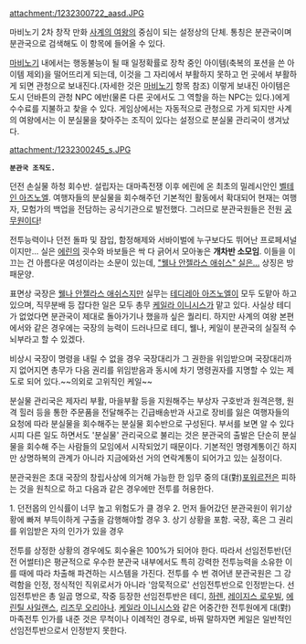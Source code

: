 attachment:/1232300722_aasd.JPG

마비노기 2차 창작 만화 [[사계의 여왕]]의 중심이 되는 설정상의 단체. 통칭은 분관국이며 분관국으로 검색해도 이 항목에 들어올 수 있다.
 
[[마비노기]] 내에서는 행동불능이 될 때 일정확률로 장착 중인 아이템(축복의 포션을 쓴 아이템 제외)을 떨어뜨리게 되는데, 이것을 그 자리에서 부활하지 못하고 먼 곳에서 부활하게 되면 관청으로 보내진다.(자세한 것은 [[마비노기]] 항목 참조) 이렇게 보내진 아이템은 도시 던바튼의 관청 NPC 에반(물론 다른 곳에서도 그 역할을 하는 NPC는 있다.)에게 수수료를 지불하고 찾을 수 있다. 게임상에서는 자동적으로 관청으로 가게 되지만 사계의 여왕에서는 이 분실물을 찾아주는 조직이 있다는 설정으로 분실물 관리국이 생겨났다.

attachment:/1232300245_s.JPG
 '''분관국 조직도.'''

던전 손실물 하청 회수반. 설립자는 대마족전쟁 이후 에린에 온 최초의 밀레시안인 [[벨테인 아즈노엘]]. 여행자들의 분실물을 회수해주던 기본적인 활동에서 확대되어 현재는 여행자, 모험가의 백업을 전담하는 공식기관으로 발전했다. 그러므로 분관국원들은 전원 [[공무원]]이다! 

전투능력이나 던전 돌파 및 잠입, 함정해제와 서바이벌에 누구보다도 뛰어난 프로페셔널이지만... 실은 [[에린]]의 굇수와 바보들은 싹 다 긁어서 모아놓은 '''개차반 소모임'''. 이들을 이끄는 건 아름다운 여성이라는 소문이 있는데, [["웰나 안젤라스 애쉬스" 실은...]] 상징은 방패문양.

표면상 국장은 [[웰나 안젤라스 애쉬스]]지만 실무는 [[테디레아 아즈노엘]]이 모두 도맡아 하고 있으며, 직무분배 등 잡다한 일은 모두 총무 [[케일라 이니시스]]가 맡고 있다. 사실상 테디가 없었다면 분관국이 제대로 돌아가기나 했을까 싶은 퀄리티. 하지만 사계의 여왕 본편에서와 같은 경우에는 국장의 능력이 드러나므로 테디, 웰나, 케일이 분관국의 실질적 수뇌부라고 할 수 있겠다.

비상시 국장이 명령을 내릴 수 없을 경우 국장대리가 그 권한을 위임받으며 국장대리까지 없어지면 총무가 다음 권리를 위임받음과 동시에 차기 명령권자를 지명할 수 있는 제도로 되어 있다.~~의외로 고위직인 케일~~

분실물 관리국은 제자리 부활, 마을부활 등을 지원해주는 부상자 구호반과 원격은행, 원격 힐러 등을 통한 주문품을 전달해주는 긴급배송반과 사고로 장비를 잃은 여행자들의 요청에 따라 분실물을 회수해주는 분실물 회수반으로 구성된다. 부서를 보면 알 수 있다시피 다른 일도 하면서도 '분실물' 관리국으로 불리는 것은 분관국의 출발은 단순히 분실물을 회수해 주는 사람들의 모임에서 시작되었기 때문이다. 기본적인 명령계통이긴 하지만 상명하복의 관계가 아니라 지금에와선 거의 연락계통이 되어가고 있는 실정이다.

분관국원은 초대 국장의 창립사상에 의거해 가능한 한 임무 중의 대(對)[[포워르]]전은 피하는 것을 원칙으로 하고 다음과 같은 경우에만 전투를 허용한다. 

1. 던전몹의 인식률이 너무 높고 위험도가 클 경우 
2. 먼저 들어갔던 분관국원이 위기상황에 빠져 부득이하게 구출을 감행해야할 경우 
3. 상기 상황을 포함. 국장, 혹은 그 권리를 위임받은 자의 인가가 있을 경우

전투를 상정한 상황의 경우에도 회수율은 100%가 되어야 한다. 따라서 선임전투반(던전 어썰터)은 평균적으로 우수한 분관국 내부에서도 특히 강력한 전투능력을 소유한 이를 때에 따라 차출해 파견하는 시스템을 가진다. 전투를 수 번 겪어낸 분관국원은 그 강력함을 인정, 정식적인 직위로서가 아니라 '암묵적으로' 선임전투반으로 인정받는다. 선임전투반은 총 일곱 명으로, 작중 등장한 선임전투반은 테디, [[하렌]], [[레이지스 로우빌]], [[에린틸 사일랜스]], [[리즈무 오리아나]]. [[케일라 이니시스]]와 같은 어중간한 전투원에게 대(對)마족전투 인가를 내준 것은 무척이나 이례적인 경우로, 바꿔 말하자면 케일은 일반적인 선임전투반으로서 인정받지 못한다. 
